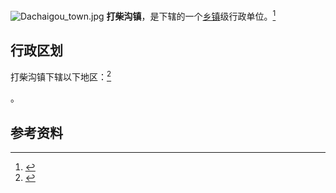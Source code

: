 {{中国乡级行政区|62/06/23/101/000}}

[[File:Dachaigou_town.jpg|thumb]]
'''打柴沟镇'''，是{{PRC admin/fullname|62/06/23/101/000|3}}下辖的一个[[乡镇|乡镇]]级行政单位。<ref>{{PRC admin/ref sgc|{{PRC admin/parent|62/06/23/101/000}}}}</ref>

== 行政区划 ==

打柴沟镇下辖以下地区：<ref>{{PRC admin/ref sgc|62/06/23/101/000}}</ref>

{{PRC admin/children|62/06/23/101/000}}。

== 参考资料 ==

{{reflist}}

{{行政区划小作品}}
{{PRC admin/navcat|62/06/23/101/000}}